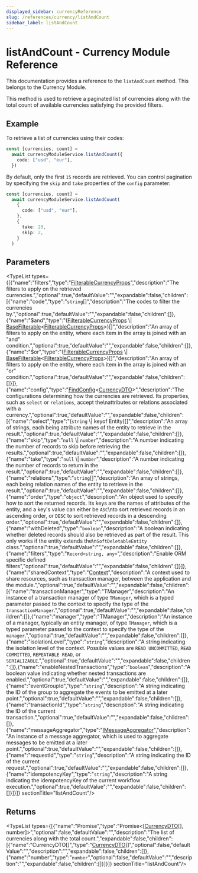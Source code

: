 ```yaml
---
displayed_sidebar: currencyReference
slug: /references/currency/listAndCount
sidebar_label: listAndCount
---
```



# listAndCount - Currency Module Reference

This documentation provides a reference to the `listAndCount` method. This belongs to the Currency Module.

This method is used to retrieve a paginated list of currencies along with the total count of available currencies satisfying the provided filters.

## Example

To retrieve a list of currencies using their codes:

```ts
const [currencies, count] =
  await currencyModuleService.listAndCount({
    code: ["usd", "eur"],
  })
```

By default, only the first `15` records are retrieved. You can control pagination by specifying the `skip` and `take` properties of the `config` parameter:

```ts
const [currencies, count] =
  await currencyModuleService.listAndCount(
    {
      code: ["usd", "eur"],
    },
    {
      take: 20,
      skip: 2,
    }
  )
```

## Parameters

<TypeList types={[{"name":"filters","type":"[FilterableCurrencyProps](../../../interfaces/currency.FilterableCurrencyProps/page.mdx)","description":"The filters to apply on the retrieved currencies.","optional":true,"defaultValue":"","expandable":false,"children":[{"name":"code","type":"`string`[]","description":"The codes to filter the currencies by.","optional":true,"defaultValue":"","expandable":false,"children":[]},{"name":"$and","type":"([FilterableCurrencyProps](../../../interfaces/currency.FilterableCurrencyProps/page.mdx) \\| [BaseFilterable](../../../interfaces/currency.BaseFilterable/page.mdx)&#60;[FilterableCurrencyProps](../../../interfaces/currency.FilterableCurrencyProps/page.mdx)&#62;)[]","description":"An array of filters to apply on the entity, where each item in the array is joined with an \"and\" condition.","optional":true,"defaultValue":"","expandable":false,"children":[]},{"name":"$or","type":"([FilterableCurrencyProps](../../../interfaces/currency.FilterableCurrencyProps/page.mdx) \\| [BaseFilterable](../../../interfaces/currency.BaseFilterable/page.mdx)&#60;[FilterableCurrencyProps](../../../interfaces/currency.FilterableCurrencyProps/page.mdx)&#62;)[]","description":"An array of filters to apply on the entity, where each item in the array is joined with an \"or\" condition.","optional":true,"defaultValue":"","expandable":false,"children":[]}]},{"name":"config","type":"[FindConfig](../../../interfaces/currency.FindConfig/page.mdx)&#60;[CurrencyDTO](../../../interfaces/currency.CurrencyDTO/page.mdx)&#62;","description":"The configurations determining how the currencies are retrieved. Its properties, such as `select` or `relations`, accept the\nattributes or relations associated with a currency.","optional":true,"defaultValue":"","expandable":false,"children":[{"name":"select","type":"(`string` \\| keyof Entity)[]","description":"An array of strings, each being attribute names of the entity to retrieve in the result.","optional":true,"defaultValue":"","expandable":false,"children":[]},{"name":"skip","type":"`null` \\| `number`","description":"A number indicating the number of records to skip before retrieving the results.","optional":true,"defaultValue":"","expandable":false,"children":[]},{"name":"take","type":"`null` \\| `number`","description":"A number indicating the number of records to return in the result.","optional":true,"defaultValue":"","expandable":false,"children":[]},{"name":"relations","type":"`string`[]","description":"An array of strings, each being relation names of the entity to retrieve in the result.","optional":true,"defaultValue":"","expandable":false,"children":[]},{"name":"order","type":"`object`","description":"An object used to specify how to sort the returned records. Its keys are the names of attributes of the entity, and a key's value can either be `ASC`\nto sort retrieved records in an ascending order, or `DESC` to sort retrieved records in a descending order.","optional":true,"defaultValue":"","expandable":false,"children":[]},{"name":"withDeleted","type":"`boolean`","description":"A boolean indicating whether deleted records should also be retrieved as part of the result. This only works if the entity extends the\n`SoftDeletableEntity` class.","optional":true,"defaultValue":"","expandable":false,"children":[]},{"name":"filters","type":"`Record<string, any>`","description":"Enable ORM specific defined filters","optional":true,"defaultValue":"","expandable":false,"children":[]}]},{"name":"sharedContext","type":"[Context](../../../interfaces/currency.Context/page.mdx)","description":"A context used to share resources, such as transaction manager, between the application and the module.","optional":true,"defaultValue":"","expandable":false,"children":[{"name":"transactionManager","type":"TManager","description":"An instance of a transaction manager of type `TManager`, which is a typed parameter passed to the context to specify the type of the `transactionManager`.","optional":true,"defaultValue":"","expandable":false,"children":[]},{"name":"manager","type":"TManager","description":"An instance of a manager, typically an entity manager, of type `TManager`, which is a typed parameter passed to the context to specify the type of the `manager`.","optional":true,"defaultValue":"","expandable":false,"children":[]},{"name":"isolationLevel","type":"`string`","description":"A string indicating the isolation level of the context. Possible values are `READ UNCOMMITTED`, `READ COMMITTED`, `REPEATABLE READ`, or `SERIALIZABLE`.","optional":true,"defaultValue":"","expandable":false,"children":[]},{"name":"enableNestedTransactions","type":"`boolean`","description":"A boolean value indicating whether nested transactions are enabled.","optional":true,"defaultValue":"","expandable":false,"children":[]},{"name":"eventGroupId","type":"`string`","description":"A string indicating the ID of the group to aggregate the events to be emitted at a later point.","optional":true,"defaultValue":"","expandable":false,"children":[]},{"name":"transactionId","type":"`string`","description":"A string indicating the ID of the current transaction.","optional":true,"defaultValue":"","expandable":false,"children":[]},{"name":"messageAggregator","type":"[IMessageAggregator](../../../interfaces/currency.IMessageAggregator/page.mdx)","description":"An instance of a message aggregator, which is used to aggregate messages to be emitted at a later point.","optional":true,"defaultValue":"","expandable":false,"children":[]},{"name":"requestId","type":"`string`","description":"A string indicating the ID of the current request.","optional":true,"defaultValue":"","expandable":false,"children":[]},{"name":"idempotencyKey","type":"`string`","description":"A string indicating the idempotencyKey of the current workflow execution.","optional":true,"defaultValue":"","expandable":false,"children":[]}]}]}  sectionTitle="listAndCount"/>

## Returns

<TypeList types={[{"name":"Promise","type":"Promise&#60;[[CurrencyDTO](../../../interfaces/currency.CurrencyDTO/page.mdx)[], number]&#62;","optional":false,"defaultValue":"","description":"The list of currencies along with the total count.","expandable":false,"children":[{"name":"CurrencyDTO[]","type":"[CurrencyDTO](../../../interfaces/currency.CurrencyDTO/page.mdx)[]","optional":false,"defaultValue":"","description":"","expandable":false,"children":[]},{"name":"number","type":"`number`","optional":false,"defaultValue":"","description":"","expandable":false,"children":[]}]}]}  sectionTitle="listAndCount"/>
